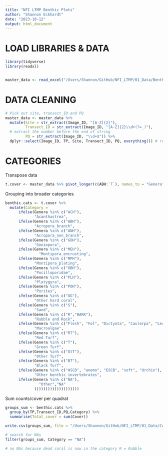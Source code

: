 ```yaml
---
title: "NFI LTMP Benthic Plots"
author: "Shannon Eckhardt"
date: "2023-10-12"
output: html_document
---
```


# LOAD LIBRARIES & DATA
```r
library(tidyverse)
library(readxl)


master_data <- read_excel("/Users/Shannon/GitHub/NFI_LTMP/01_Data/Benthic_cover_March20-March23.xlsx")
```

# DATA CLEANING

```r
# Pick out site, transect_ID and PQ
master_data <- master_data %>%
  mutate(Site = str_extract(Image_ID, "[A-Z]{2}"),
         Transect_ID = str_extract(Image_ID, "[A-Z]{2}\\d+(?=_)"),
  # extract the number before the end of string
         PQ = str_extract(Image_ID, "\\d+$")) %>% 
  dplyr::select(Image_ID, TP, Site, Transect_ID, PQ, everything()) # reorder columns
```

# CATEGORIES

Transpose data
```r
t.cover <- master_data %>% pivot_longer(c(ABH:`T`), names_to = "Genera", values_to = "Cover")
```
Grouping into broader categories
```r
benthic.cats <- t.cover %>%
  mutate(Category = 
      ifelse(Genera %in% c("ACH"),
             "Acanthastrea",
      ifelse(Genera %in% c("ABH"), 
             "Acropora_branch",
      ifelse(Genera %in% c("ANH"), 
             "Acropora_non_branch",
      ifelse(Genera %in% c("GOH"), 
             "Goniopora",
      ifelse(Genera %in% c("MEH"),
               "Montipora_encrusting",
      ifelse(Genera %in% c("MPH"),
             "Montipora_plating", 
      ifelse(Genera %in% c("OBH"),
             "Pocilloporidae", 
      ifelse(Genera %in% c("PLH"),
             "Platygyra",   
      ifelse(Genera %in% c("POH"),
             "Porites", 
      ifelse(Genera %in% c("OG"),
             "Other hard coral", 
      ifelse(Genera %in% c("S"),
             "Sand",
      ifelse(Genera %in% c("R","BARK"),
             "Rubble and Rock", 
      ifelse(Genera %in% c("Flesh", "Fol", "Dictyota", "Caulerpa", "Leath", "ACA", "CCA"),
             "Macroalgae", 
      ifelse(Genera %in% c("RT"),
             "Red Turf", 
      ifelse(Genera %in% c("T"),
             "Green Turf",
      ifelse(Genera %in% c("OtT"),
             "Other Turf",
      ifelse(Genera %in% c("BT"),
             "Black Turf",
      ifelse(Genera %in% c("ASCD", "anemo", "ESCB", "soft", "Urchin"),
             "Other benthic invertebrates",
      ifelse(Genera %in% c("NA"),
               "Other","NA"
             ))))))))))))))))))))
```
Sum counts/cover per quadrat
```r
groups_sum <- benthic.cats %>% 
  group_by(TP,Transect_ID,PQ,Category) %>%
  summarise(Total_cover = sum(Cover))

write.csv(groups_sum, file = "/Users/Shannon/GitHub/NFI_LTMP/01_Data/Cover_per_category_per_quadrat.csv")

# search for NAs
filter(groups_sum, Category == "NA")

# no NAs because dead coral is now in the category R = Rubble
```

